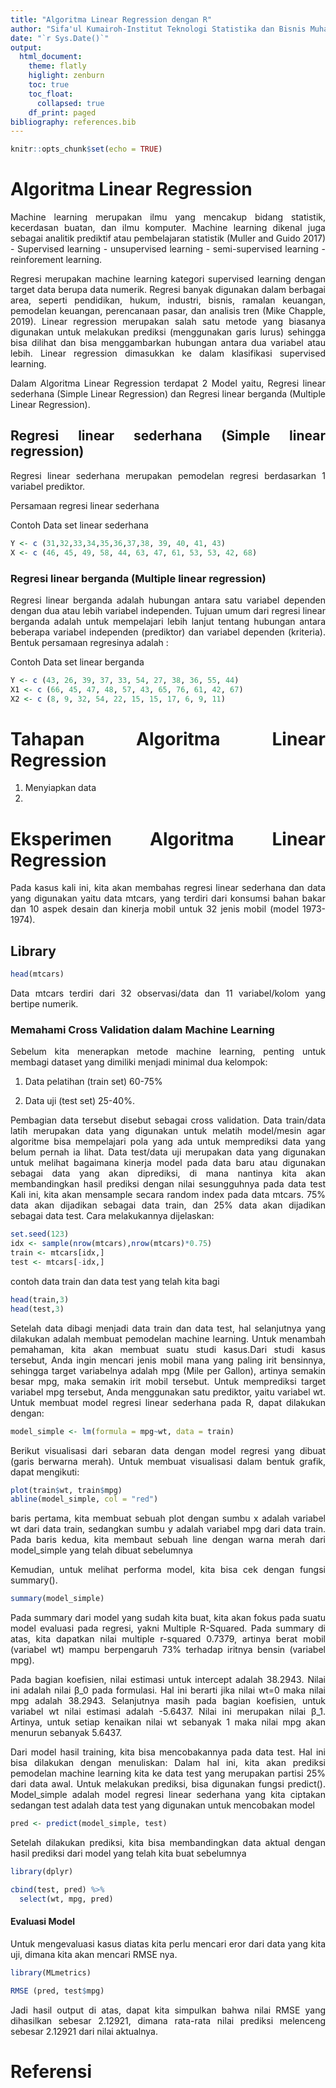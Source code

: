 ```yaml
---
title: "Algoritma Linear Regression dengan R"
author: "Sifa'ul Kumairoh-Institut Teknologi Statistika dan Bisnis Muhammadiyah"
date: "`r Sys.Date()`"
output: 
  html_document:
    theme: flatly
    higlight: zenburn
    toc: true
    toc_float:
      collapsed: true
    df_print: paged
bibliography: references.bib
---
```


```{=html}
<style>
body{
text-align: justify}
</style>
```
```r
knitr::opts_chunk$set(echo = TRUE)
```
# Algoritma Linear Regression
Machine learning merupakan ilmu yang mencakup bidang statistik, kecerdasan buatan, dan ilmu komputer. Machine learning dikenal juga sebagai analitik prediktif atau pembelajaran statistik (Muller and Guido 2017) - Supervised learning - unsupervised learning - semi-supervised learning - reinforement learning.

Regresi merupakan machine learning kategori supervised learning dengan target data berupa data numerik. Regresi banyak digunakan dalam berbagai area, seperti pendidikan, hukum, industri, bisnis, ramalan keuangan, pemodelan keuangan, perencanaan pasar, dan analisis tren (Mike Chapple, 2019). 
Linear regression merupakan salah satu metode yang biasanya digunakan untuk melakukan prediksi (menggunakan garis lurus) sehingga bisa dilihat dan bisa menggambarkan hubungan antara dua variabel atau lebih. Linear regression dimasukkan ke dalam klasifikasi supervised learning.

Dalam Algoritma Linear Regression terdapat 2 Model yaitu, Regresi linear sederhana (Simple Linear Regression) dan Regresi linear berganda (Multiple Linear Regression).

## Regresi linear sederhana (Simple linear regression)

Regresi linear sederhana merupakan pemodelan regresi berdasarkan 1 variabel prediktor.

Persamaan regresi linear sederhana 

Contoh Data set linear sederhana
```r
Y <- c (31,32,33,34,35,36,37,38, 39, 40, 41, 43)
X <- c (46, 45, 49, 58, 44, 63, 47, 61, 53, 53, 42, 68)
```
### Regresi linear berganda (Multiple linear regression) 

Regresi linear berganda adalah hubungan antara satu variabel dependen dengan dua atau lebih variabel independen. Tujuan umum dari regresi linear berganda adalah untuk mempelajari lebih lanjut tentang hubungan antara beberapa variabel independen (prediktor) dan variabel dependen (kriteria).
Bentuk persamaan regresinya adalah :

Contoh Data set linear berganda
```r
Y <- c (43, 26, 39, 37, 33, 54, 27, 38, 36, 55, 44)
X1 <- c (66, 45, 47, 48, 57, 43, 65, 76, 61, 42, 67)
X2 <- c (8, 9, 32, 54, 22, 15, 15, 17, 6, 9, 11)
```

# Tahapan Algoritma Linear Regression
1. Menyiapkan data
2. 

# Eksperimen Algoritma Linear Regression
Pada kasus kali ini, kita akan membahas regresi linear sederhana dan data yang digunakan yaitu data mtcars, yang terdiri dari konsumsi bahan bakar dan 10 aspek desain dan kinerja mobil untuk 32 jenis mobil (model 1973-1974).

## Library
```r
head(mtcars)
```
Data mtcars terdiri dari 32 observasi/data dan 11 variabel/kolom yang bertipe numerik.

### Memahami Cross Validation dalam Machine Learning

Sebelum kita menerapkan metode machine learning, penting untuk membagi dataset yang dimiliki menjadi minimal dua kelompok:

1. Data pelatihan (train set) 60-75% 

2. Data uji (test set) 25-40%.

Pembagian data tersebut disebut sebagai cross validation. Data train/data latih merupakan data yang digunakan untuk melatih model/mesin agar algoritme bisa mempelajari pola yang ada untuk memprediksi data yang belum pernah ia lihat. Data test/data uji merupakan data yang digunakan untuk melihat bagaimana kinerja model pada data baru atau digunakan sebagai data yang akan diprediksi, di mana nantinya kita akan membandingkan hasil prediksi dengan nilai sesungguhnya pada data test Kali ini, kita akan mensample secara random index pada data mtcars. 75% data akan dijadikan sebagai data train, dan 25% data akan dijadikan sebagai data test. Cara melakukannya dijelaskan:
```r
set.seed(123)
idx <- sample(nrow(mtcars),nrow(mtcars)*0.75)
train <- mtcars[idx,]
test <- mtcars[-idx,]
```
contoh data train dan data test yang telah kita bagi
```r
head(train,3)
head(test,3)
```
Setelah data dibagi menjadi data train dan data test, hal selanjutnya yang dilakukan adalah membuat pemodelan machine learning. Untuk menambah pemahaman, kita akan membuat suatu studi kasus.Dari studi kasus tersebut, Anda ingin mencari jenis mobil mana yang paling irit bensinnya, sehingga target variabelnya adalah mpg (Mile per Gallon), artinya semakin besar mpg, maka semakin irit mobil tersebut. Untuk memprediksi target variabel mpg tersebut, Anda menggunakan satu prediktor, yaitu variabel wt. Untuk membuat model regresi linear sederhana pada R, dapat dilakukan dengan:
```r
model_simple <- lm(formula = mpg~wt, data = train)
```
Berikut visualisasi dari sebaran data dengan model regresi yang dibuat (garis berwarna merah). Untuk membuat visualisasi dalam bentuk grafik, dapat mengikuti:
```r
plot(train$wt, train$mpg)
abline(model_simple, col = "red")
```

baris pertama, kita membuat sebuah plot dengan sumbu x adalah variabel wt dari data train, sedangkan sumbu y adalah variabel mpg dari data train. Pada baris kedua, kita membaut sebuah line dengan warna merah dari model_simple yang telah dibuat sebelumnya

Kemudian, untuk melihat performa model, kita bisa cek dengan fungsi summary().
```r
summary(model_simple)
```
Pada summary dari model yang sudah kita buat, kita akan fokus pada suatu model evaluasi pada regresi, yakni Multiple R-Squared. Pada summary di atas, kita dapatkan nilai multiple r-squared 0.7379, artinya berat mobil (variabel wt) mampu berpengaruh 73% terhadap iritnya bensin (variabel mpg).

Pada bagian koefisien, nilai estimasi untuk intercept adalah 38.2943. Nilai ini adalah nilai β_0 pada formulasi. Hal ini berarti jika nilai wt=0 maka nilai mpg adalah 38.2943. Selanjutnya masih pada bagian koefisien, untuk variabel wt nilai estimasi adalah -5.6437. Nilai ini merupakan nilai β_1. Artinya, untuk setiap kenaikan nilai wt sebanyak 1 maka nilai mpg akan menurun sebanyak 5.6437. 

Dari model hasil training, kita bisa mencobakannya pada data test. Hal ini bisa dilakukan dengan menuliskan: Dalam hal ini, kita akan prediksi pemodelan machine learning kita ke data test yang merupakan partisi 25% dari data awal. Untuk melakukan prediksi, bisa digunakan fungsi predict(). Model_simple adalah model regresi linear sederhana yang kita ciptakan sedangan test adalah data test yang digunakan untuk mencobakan model
```r
pred <- predict(model_simple, test)
```
Setelah dilakukan prediksi, kita bisa membandingkan data aktual dengan hasil prediksi dari model yang telah kita buat sebelumnya
```r
library(dplyr)
```
```r
cbind(test, pred) %>%
  select(wt, mpg, pred)
```

#### Evaluasi Model

Untuk mengevaluasi kasus diatas kita perlu mencari eror dari data yang kita uji, dimana kita akan mencari RMSE nya. 
```r
library(MLmetrics)
```
```r
RMSE (pred, test$mpg)
```
Jadi hasil output di atas, dapat kita simpulkan bahwa nilai RMSE yang dihasilkan sebesar 2.12921, dimana rata-rata nilai prediksi melenceng sebesar 2.12921 dari nilai aktualnya.

# Referensi


